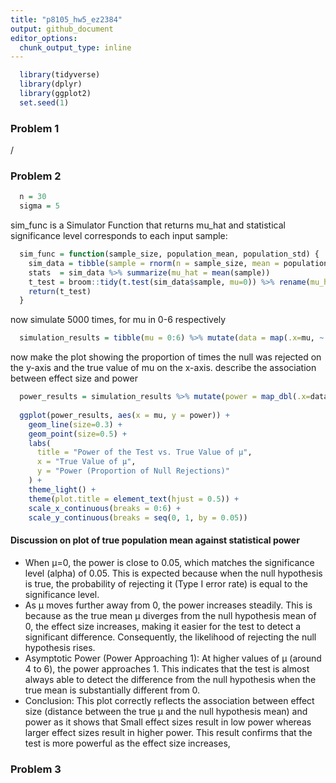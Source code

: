 ```yaml
---
title: "p8105_hw5_ez2384"
output: github_document
editor_options: 
  chunk_output_type: inline
---
```


```r

  library(tidyverse)
  library(dplyr)
  library(ggplot2)
  set.seed(1)

```

### Problem 1
  /

### Problem 2
```r
  
  n = 30
  sigma = 5

```

sim_func is a Simulator Function that returns mu_hat and statistical significance level corresponds to each input sample:
```r

  sim_func = function(sample_size, population_mean, population_std) {
    sim_data = tibble(sample = rnorm(n = sample_size, mean = population_mean, sd = population_std))
    stats  = sim_data %>% summarize(mu_hat = mean(sample))
    t_test = broom::tidy(t.test(sim_data$sample, mu=0)) %>% rename(mu_hat = estimate) %>% select(mu_hat, p.value)
    return(t_test)
  }

```

now simulate 5000 times, for mu in 0-6 respectively
```r

  simulation_results = tibble(mu = 0:6) %>% mutate(data = map(.x=mu, ~ rerun(5000, sim_func(sample_size=n, population_mean=.x, population_std=sigma)) %>% bind_rows()))

```

now make the plot showing the proportion of times the null was rejected on the y-axis and the true value of mu on the x-axis.
describe the association between effect size and power
```r

  power_results = simulation_results %>% mutate(power = map_dbl(.x=data, ~ mean(.x$p.value < 0.05))) %>% select(mu, power)
  
  ggplot(power_results, aes(x = mu, y = power)) +
    geom_line(size=0.3) +
    geom_point(size=0.5) +
    labs(
      title = "Power of the Test vs. True Value of μ",
      x = "True Value of μ",
      y = "Power (Proportion of Null Rejections)"
    ) +
    theme_light() +
    theme(plot.title = element_text(hjust = 0.5)) +
    scale_x_continuous(breaks = 0:6) +
    scale_y_continuous(breaks = seq(0, 1, by = 0.05))

```
#### Discussion on plot of true population mean against statistical power   
- When μ=0, the power is close to 0.05, which matches the significance level (alpha) of 0.05. This is expected because when the null hypothesis is true, the probability of rejecting it (Type I error rate) is equal to the significance level.    
- As μ moves further away from 0, the power increases steadily. This is because as the true mean μ diverges from the null hypothesis mean of 0, the effect size increases, making it easier for the test to detect a significant difference. Consequently, the likelihood of rejecting the null hypothesis rises.    
- Asymptotic Power (Power Approaching 1): At higher values of μ (around 4 to 6), the power approaches 1. This indicates that the test is almost always able to detect the difference from the null hypothesis when the true mean is substantially different from 0.   
- Conclusion: This plot correctly reflects the association between effect size (distance between the true μ and the null hypothesis mean) and power as it shows that 
Small effect sizes result in low power whereas larger effect sizes result in higher power. This result confirms that the test is more powerful as the effect size increases,


### Problem 3
